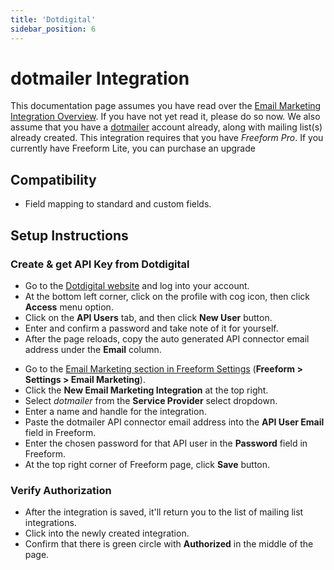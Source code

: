```yaml
---
title: 'Dotdigital'
sidebar_position: 6
---
```



# dotmailer Integration <Badge type="pro" text="Pro" />

This documentation page assumes you have read over the [Email Marketing Integration Overview](./index.mdx#email-marketing). If you have not yet read it, please do so now. We also assume that you have a [dotmailer](http://dotmailer.com) account already, along with mailing list(s) already created. This integration requires that you have _Freeform Pro_. If you currently have Freeform Lite, you can purchase an upgrade

## Compatibility

- Field mapping to standard and custom fields.

## Setup Instructions

<VerticalStepWrapper>

<StepMarkdown>

### Create & get API Key from Dotdigital

- Go to the [Dotdigital website](https://dotdigital.com) and log into your account.
- At the bottom left corner, click on the profile with cog icon, then click **Access** menu option.
- Click on the **API Users** tab, and then click **New User** button.
- Enter and confirm a password and take note of it for yourself.
- After the page reloads, copy the auto generated API connector email address under the **Email** column.

</StepMarkdown>

<StepMarkdown>

- Go to the [Email Marketing section in Freeform Settings](../configuration/settings#email-marketing) (**Freeform > Settings > Email Marketing**).
- Click the **New Email Marketing Integration** at the top right.
- Select _dotmailer_ from the **Service Provider** select dropdown.
- Enter a name and handle for the integration.
- Paste the dotmailer API connector email address into the **API User Email** field in Freeform.
- Enter the chosen password for that API user in the **Password** field in Freeform.
- At the top right corner of Freeform page, click **Save** button.

</StepMarkdown>

<StepMarkdown>

### Verify Authorization

- After the integration is saved, it'll return you to the list of mailing list integrations.
- Click into the newly created integration.
- Confirm that there is green circle with **Authorized** in the middle of the page.

</StepMarkdown>
</VerticalStepWrapper>
